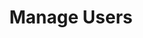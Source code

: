 ---
title: Manage Users
description: Lorem ipsum dolor sit amet, consectetur adipiscing elit.
permalink: manage-users
icon: UserCog
order: 1
---